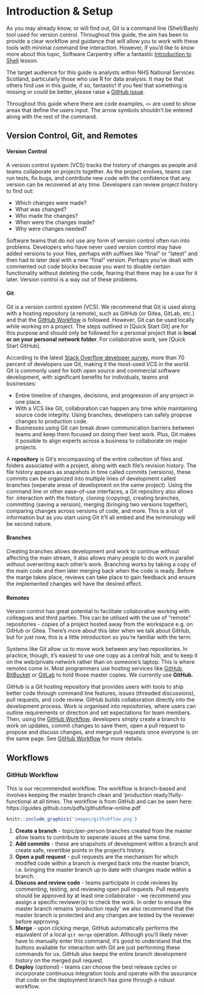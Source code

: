 \newpage

# Introduction & Setup {-}

As you may already know, or will find out, Git is a command line (Shell/Bash) tool used for version control. Throughout this guide, the aim has been to provide a clear workflow and guidance that will allow you to work with these tools with minimal command line interaction. However, if you'd like to know more about this topic, Software Carpentry offer a fantastic [Introduction to Shell](http://swcarpentry.github.io/shell-novice/) lesson. 

The target audience for this guide is analysts within NHS National Services Scotland, particularly those who use R for data analysis. It may be that others find use in this guide, if so, fantastic! If you feel that something is missing or could be better, please raise a [GitHub issue](https://github.com/Public-Health-Scotland/git-guide/issues). 

Throughout this guide where there are code examples, `<>` are used to show areas that define the users input. The arrow symbols shouldn't be entered along with the rest of the command. 


## Version Control, Git, and Remotes {-}

#### Version Control {-}

A version control system (VCS) tracks the history of changes as people and teams collaborate on projects together. As the project evolves, teams can run tests, fix bugs, and contribute new code with the confidence that any version can be recovered at any time. Developers can review project history to find out:

* Which changes were made?
* What was changed?
* Who made the changes?
* When were the changes made?
* Why were changes needed?

Software teams that do not use any form of version control often run into problems. Developers who have never used version control may have added versions to your files, perhaps with suffixes like "final" or "latest" and then had to later deal with a new "final" version. Perhaps you've dealt with commented out code blocks because you want to disable certain functionality without deleting the code, fearing that there may be a use for it later. Version control is a way out of these problems.


#### Git {-}

Git is a version control system (VCS). We recommend that Git is used along with a hosting repository (a remote), such as GitHub (or Gitea, GitLab, etc.) and that the [GitHub Workflow] is followed. However, Git can be used locally while working on a project. The steps outlined in [Quick Start Git] are for this purpose and should only be followed for a personal project that is **local or on your personal network folder**. For collaborative work, see [Quick Start GitHub].

According to the latest [Stack Overflow developer survey](https://insights.stackoverflow.com/survey/2017#technology), more than 70 percent of developers use Git, making it the most-used VCS in the world. Git is commonly used for both open source and commercial software development, with significant benefits for individuals, teams and businesses:

* Entire timeline of changes, decisions, and progression of any project in one place.
* With a VCS like Git, collaboration can happen any time while maintaining source code integrity. Using branches, developers can safely propose changes to production code.
* Businesses using Git can break down communication barriers between teams and keep them focused on doing their best work. Plus, Git makes it possible to align experts across a business to collaborate on major projects.

A **repository** is Git's encompassing of the entire collection of files and folders associated with a project, along with each file’s revision history. The file history appears as snapshots in time called commits (versions), these commits can be organized into multiple lines of development called branches (seperate areas of development on the same project). Using the command line or other ease-of-use interfaces, a Git repository also allows for: interaction with the history, cloning (copying), creating branches, committing (saving a version), merging (bringing two versions together), comparing changes across versions of code, and more. This is a lot of information but as you start using Git it'll all embed and the terminology will be second nature.


#### Branches {-}

Creating branches allows development and work to continue without affecting the main stream, it also allows many people to do work in parallel without overwriting each other's work. Branching works by taking a copy of the main code and then later merging back when the code is ready. Before the marge takes place, reviews can take place to gain feedback and ensure the implemented changes will have the desired effect.


#### Remotes {-}

Version control has great potential to facilitate collaborative working with colleagues and third parties. This can be utilised with the use of "remote" repositories - copies of a project hosted away from the workspace e.g. on GitHub or Gitea. There's more about this later when we talk about GitHub, but for just now, this is a little introduction so you're familiar with the term.

Systems like Git allow us to move work between any two repositories. In practice, though, it’s easiest to use one copy as a central hub, and to keep it on the web/private network rather than on someone’s laptop. This is where remotes come in. Most programmers use hosting services like [GitHub](https://github.com/), [BitBucket](https://bitbucket.org/) or [GitLab](https://gitlab.com/) to hold those master copies. We currently use **GitHub.** 

GitHub is a Git hosting repository that provides users with tools to ship better code through command line features, issues (threaded discussions), pull requests, and code review. GitHub builds collaboration directly into the development process. Work is organised into repositories, where users can outline requirements or direction and set expectations for team members. Then, using the [GitHub Workflow], developers simply create a branch to work on updates, commit changes to save them, open a pull request to propose and discuss changes, and merge pull requests once everyone is on the same page. See [GitHub Workflow] for more details.

\newpage
## Workflows {-}

### GitHub Workflow {-}

This is our recommended workflow. The workflow is branch-based and involves keeping the master branch clean and 'production ready'/fully-functional at all times. The workflow is from GitHub and can be seen here: https://guides.github.com/pdfs/githubflow-online.pdf 

```r
knitr::include_graphics('images/githubflow.png')
```

1. **Create a branch** - topic/per-person branches created from the master allow teams to contribute to seperate issues at the same time.
2. **Add commits** - these are snapshots of development within a branch and create safe, revertible points in the project's history.
3. **Open a pull request** - pull requests are the mechanism for which modifed code within a branch is merged back into the master branch, i.e. bringing the master branch up to date with changes made within a branch.
4. **Discuss and review code** - teams participate in code reviews by commenting, testing, and reviewing open pull requests. Pull requests should be approved by at least one collaborator - we recommend you assign a specific reviewer(s) to check the work. In order to ensure the master branch remains 'production ready' we also recommend that the master branch is protected and any changes are tested by the reviewer before approving.
5. **Merge** - upon clicking merge, GitHub automatically performs the equivalent of a local `git merge` operation. Although you'll likely never have to manually enter this command, it's good to understand that the buttons available for interaction with Git are just performing these commands for us. GitHub also keeps the entire branch development history on the merged pull request.
6. **Deploy** (*optional*) - teams can choose the best release cycles or incorporate continuous integration tools and operate with the assurance that code on the deployment branch has gone through a robust workflow.
